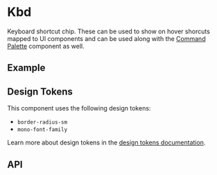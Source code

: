 
<Meta title="Docs/Components/Elements/Kbd" />

# Kbd
Keyboard shortcut chip. These can be used to show on hover shorcuts mapped to UI components and can be used along with
the [Command Palette](?path=/docs/docs-components-elements-command-palette--docs) component as well.

## Example
<Canvas sourceState="shown" of={Stories.Basic}/>

## Design Tokens
This component uses the following design tokens:

- `border-radius-sm`
- `mono-font-family`

Learn more about design tokens in the [design tokens documentation](?path=/story/docs-design-tokens-getting-started--page).

## API
<ArgsTable of={Kbd} />
